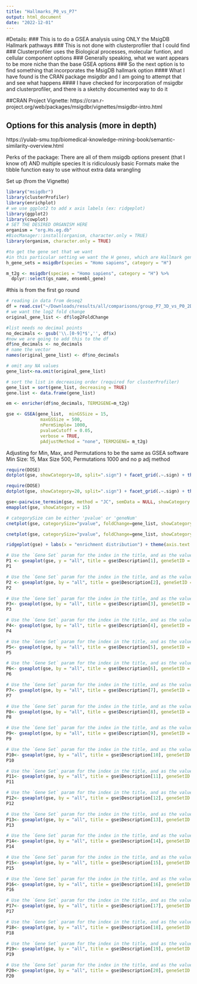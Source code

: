 ```yaml
---
title: "Hallmarks_P0_vs_P7"
output: html_document
date: "2022-12-01"
---
```


#Details: 
### This is to do a GSEA analysis using ONLY the MsigDB Hallmark pathways 
### This is not done with clusterprofiler that I could find 
### Clusterprofiler uses the Biological processes, molecular funtion, and cellular component options 
### Generally speaking, what we want appears to be more niche than the base GSEA options 
### So the next option is to find something that incorporates the MsigDB hallmark option 
#### What I have found is the CRAN package msigdbr and I am going to attempt that and see what happens 
#### I have checked for incorporation of msigdbr and clusterprofiler, and there is a sketchy documented way to do it 

##CRAN Project Vignette: 
https://cran.r-project.org/web/packages/msigdbr/vignettes/msigdbr-intro.html

## Options for this analysis (more in depth)
https://yulab-smu.top/biomedical-knowledge-mining-book/semantic-similarity-overview.html 

Perks of the package: 
There are all of them msigdb options present (that I know of) AND multiple species
It is ridiculously basic 
Formats make the tibble function easy to use without extra data wrangling 

Set up (from the Vignette)
```r
library("msigdbr")
library(clusterProfiler)
library(enrichplot)
# we use ggplot2 to add x axis labels (ex: ridgeplot)
library(ggplot2)
library(cowplot)
# SET THE DESIRED ORGANISM HERE
organism = "org.Hs.eg.db"
#BiocManager::install(organism, character.only = TRUE)
library(organism, character.only = TRUE)
```

```r
#to get the gene set that we want
#in this particular setting we want the H genes, which are Hallmark genes 
h_gene_sets = msigdbr(species = "Homo sapiens", category = "H")
```

```r
m_t2g <- msigdbr(species = "Homo sapiens", category = "H") %>% 
  dplyr::select(gs_name, ensembl_gene)
```

#this is from the first go round
```r
# reading in data from deseq2
df = read.csv("~/Downloads/results/all/comparisons/group_P7_3D_vs_P0_2D_Wald.csv", header=TRUE)
# we want the log2 fold change 
original_gene_list <- df$log2FoldChange

#list needs no decimal points
no_decimals <- gsub('\\.[0-9]*$','', df$x)
#now we are going to add this to the df 
df$no_decimals <- no_decimals
# name the vector
names(original_gene_list) <- df$no_decimals

# omit any NA values
gene_list<-na.omit(original_gene_list)

# sort the list in decreasing order (required for clusterProfiler)
gene_list = sort(gene_list, decreasing = TRUE)
gene.list <- data.frame(gene_list)
```

```r
em <- enricher(df$no_decimals, TERM2GENE=m_t2g)
```

```r
gse <- GSEA(gene_list,  minGSSize = 15, 
             maxGSSize = 500, 
             nPermSimple= 1000,
             pvalueCutoff = 0.05, 
             verbose = TRUE, 
             pAdjustMethod = "none", TERM2GENE= m_t2g)
```
Adjusting for Min, Max, and Permutations to be the same as GSEA software 
Min Size: 15, Max Size 500, Permutations 1000 and no p adj method 

```r
require(DOSE)
dotplot(gse, showCategory=10, split=".sign") + facet_grid(.~.sign) + theme(axis.text.y = element_text(size = 4)) 
```

```r
require(DOSE)
dotplot(gse, showCategory=20, split=".sign") + facet_grid(.~.sign) + theme(axis.text.y = element_text(size = 4)) 
```

```r
gse<-pairwise_termsim(gse, method = "JC", semData = NULL, showCategory = 200)
emapplot(gse, showCategory = 15)  
```

```r
# categorySize can be either 'pvalue' or 'geneNum'
cnetplot(gse, categorySize="pvalue", foldChange=gene_list, showCategory = 10, node_label= "category", cex_label_category=0.5)
```

```r
cnetplot(gse, categorySize="pvalue", foldChange=gene_list, showCategory = 20,  node_label= "category", cex_label_category=0.5)
```

```r
ridgeplot(gse) + labs(x = "enrichment distribution") + theme(axis.text.y = element_text(size = 5)) 
```

```r
# Use the `Gene Set` param for the index in the title, and as the value for geneSetId
P1 <- gseaplot(gse, y = "all", title = gse$Description[1], geneSetID = 1)
P1
```

```r
# Use the `Gene Set` param for the index in the title, and as the value for geneSetId
P2 <- gseaplot(gse, by = "all", title = gse$Description[2], geneSetID = 2)
P2
```

```r
# Use the `Gene Set` param for the index in the title, and as the value for geneSetId
P3<- gseaplot(gse, by = "all", title = gse$Description[3], geneSetID = 3)
P3
```

```r
# Use the `Gene Set` param for the index in the title, and as the value for geneSetId
P4<- gseaplot(gse, by = "all", title = gse$Description[4], geneSetID = 4)
P4
```

```r
# Use the `Gene Set` param for the index in the title, and as the value for geneSetId
P5<- gseaplot(gse, by = "all", title = gse$Description[5], geneSetID = 5)
P5
```

```r
# Use the `Gene Set` param for the index in the title, and as the value for geneSetId
P6<- gseaplot(gse, by = "all", title = gse$Description[6], geneSetID = 6)
P6
```

```r
# Use the `Gene Set` param for the index in the title, and as the value for geneSetId
P7<- gseaplot(gse, by = "all", title = gse$Description[7], geneSetID = 7)
P7
```

```r
# Use the `Gene Set` param for the index in the title, and as the value for geneSetId
P8<- gseaplot(gse, by = "all", title = gse$Description[8], geneSetID = 8)
P8
```

```r
# Use the `Gene Set` param for the index in the title, and as the value for geneSetId
P9<- gseaplot(gse, by = "all", title = gse$Description[9], geneSetID = 9)
P9
```

```r
# Use the `Gene Set` param for the index in the title, and as the value for geneSetId
P10<- gseaplot(gse, by = "all", title = gse$Description[10], geneSetID = 10)
P10
```

```r
# Use the `Gene Set` param for the index in the title, and as the value for geneSetId
P11<- gseaplot(gse, by = "all", title = gse$Description[11], geneSetID = 11)
P11
```

```r
# Use the `Gene Set` param for the index in the title, and as the value for geneSetId
P12<- gseaplot(gse, by = "all", title = gse$Description[12], geneSetID = 12)
P12
```

```r
# Use the `Gene Set` param for the index in the title, and as the value for geneSetId
P13<- gseaplot(gse, by = "all", title = gse$Description[13], geneSetID = 13)
P13
```

```r
# Use the `Gene Set` param for the index in the title, and as the value for geneSetId
P14<- gseaplot(gse, by = "all", title = gse$Description[14], geneSetID = 14)
P14
```

```r
# Use the `Gene Set` param for the index in the title, and as the value for geneSetId
P15<- gseaplot(gse, by = "all", title = gse$Description[15], geneSetID = 15)
P15
```

```r
# Use the `Gene Set` param for the index in the title, and as the value for geneSetId
P16<- gseaplot(gse, by = "all", title = gse$Description[16], geneSetID = 16)
P16
```

```r
# Use the `Gene Set` param for the index in the title, and as the value for geneSetId
P17<- gseaplot(gse, by = "all", title = gse$Description[17], geneSetID = 17)
P17
```

```r
# Use the `Gene Set` param for the index in the title, and as the value for geneSetId
P18<- gseaplot(gse, by = "all", title = gse$Description[18], geneSetID = 18)
P18
```

```r
# Use the `Gene Set` param for the index in the title, and as the value for geneSetId
P19<- gseaplot(gse, by = "all", title = gse$Description[19], geneSetID = 19)
P19
```

```r
# Use the `Gene Set` param for the index in the title, and as the value for geneSetId
P20<- gseaplot(gse, by = "all", title = gse$Description[20], geneSetID = 20)
P20
```




